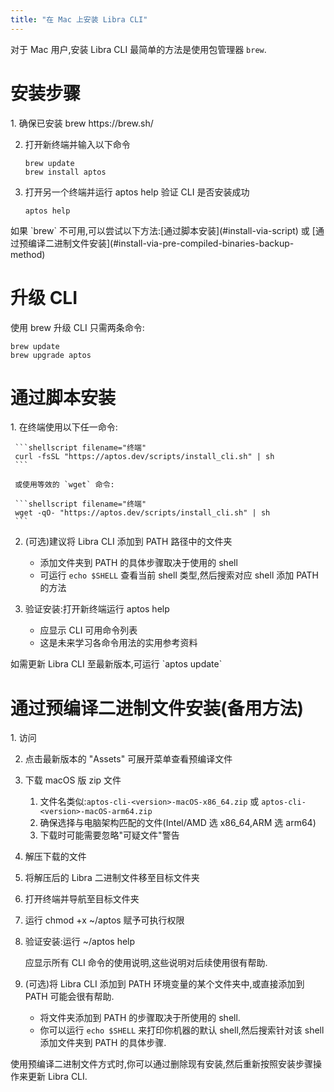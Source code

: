```yaml
---
title: "在 Mac 上安装 Libra CLI"
---
```



对于 Mac 用户,安装 Libra CLI 最简单的方法是使用包管理器 `brew`.

# 安装步骤

<Steps>
  1. 确保已安装 brew https://brew.sh/

  2. 打开新终端并输入以下命令

     ```shellscript filename="终端"
     brew update
     brew install aptos
     ```

  3. 打开另一个终端并运行 aptos help 验证 CLI 是否安装成功

     ```shellscript filename="终端"
     aptos help
     ```
</Steps>

<Aside type="caution">
  如果 `brew` 不可用,可以尝试以下方法:[通过脚本安装](#install-via-script) 或 [通过预编译二进制文件安装](#install-via-pre-compiled-binaries-backup-method)
</Aside>

# 升级 CLI

使用 brew 升级 CLI 只需两条命令:

```shellscript filename="终端"
brew update
brew upgrade aptos
```

# 通过脚本安装

<Steps>
  1. 在终端使用以下任一命令:

     ```shellscript filename="终端"
     curl -fsSL "https://aptos.dev/scripts/install_cli.sh" | sh
     ```

     或使用等效的 `wget` 命令:

     ```shellscript filename="终端"
     wget -qO- "https://aptos.dev/scripts/install_cli.sh" | sh
     ```

  2. (可选)建议将 Libra CLI 添加到 PATH 路径中的文件夹

     - 添加文件夹到 PATH 的具体步骤取决于使用的 shell
     - 可运行 `echo $SHELL` 查看当前 shell 类型,然后搜索对应 shell 添加 PATH 的方法

  3. 验证安装:打开新终端运行 aptos help

     - 应显示 CLI 可用命令列表
     - 这是未来学习各命令用法的实用参考资料
</Steps>

<Aside type="note" emoji="ℹ️">
  如需更新 Libra CLI 至最新版本,可运行 `aptos update`
</Aside>

# 通过预编译二进制文件安装(备用方法)

<Steps>
  1. 访问

  2. 点击最新版本的 "Assets" 可展开菜单查看预编译文件

  3. 下载 macOS 版 zip 文件

     1. 文件名类似:`aptos-cli-<version>-macOS-x86_64.zip` 或 `aptos-cli-<version>-macOS-arm64.zip`
     2. 确保选择与电脑架构匹配的文件(Intel/AMD 选 x86\_64,ARM 选 arm64)
     3. 下载时可能需要忽略"可疑文件"警告

  4. 解压下载的文件

  5. 将解压后的 Libra 二进制文件移至目标文件夹

  6. 打开终端并导航至目标文件夹

  7. 运行 chmod +x ~/aptos 赋予可执行权限

  8. 验证安装:运行 ~/aptos help

     应显示所有 CLI 命令的使用说明,这些说明对后续使用很有帮助.

  9. (可选)将 Libra CLI 添加到 PATH 环境变量的某个文件夹中,或直接添加到 PATH 可能会很有帮助.

     - 将文件夹添加到 PATH 的步骤取决于所使用的 shell.
     - 你可以运行 `echo $SHELL` 来打印你机器的默认 shell,然后搜索针对该 shell 添加文件夹到 PATH 的具体步骤.
</Steps>

<Aside type="note" emoji="ℹ️">
  使用预编译二进制文件方式时,你可以通过删除现有安装,然后重新按照安装步骤操作来更新 Libra CLI.
</Aside>
